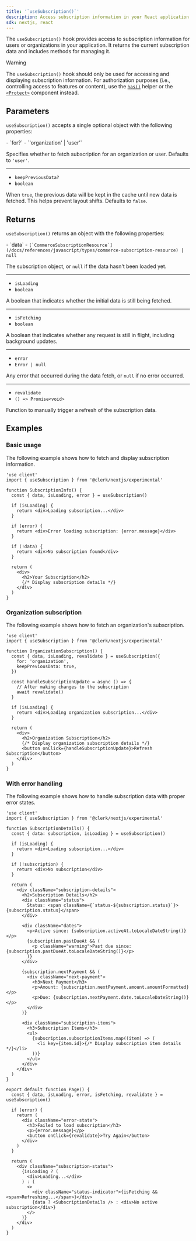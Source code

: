 ```yaml
---
title: '`useSubscription()`'
description: Access subscription information in your React application with Clerk's useSubscription() hook.
sdk: nextjs, react
---
```


<Include src="_partials/billing/billing-experimental" />

The `useSubscription()` hook provides access to subscription information for users or organizations in your application. It returns the current subscription data and includes methods for managing it.

> [!WARNING]
> The `useSubscription()` hook should only be used for accessing and displaying subscription information. For authorization purposes (i.e., controlling access to features or content), use the [`has()`](/docs/guides/secure/authorization-checks#use-has-for-authorization-checks) helper or the [`<Protect>`](/docs/references/components/control/protect) component instead.

## Parameters

`useSubscription()` accepts a single optional object with the following properties:

<Properties>
  - `for?`
  - `'organization' | 'user'`

  Specifies whether to fetch subscription for an organization or user. Defaults to `'user'`.

  ---

  - `keepPreviousData?`
  - `boolean`

  When `true`, the previous data will be kept in the cache until new data is fetched. This helps prevent layout shifts. Defaults to `false`.
</Properties>

## Returns

`useSubscription()` returns an object with the following properties:

<Properties>
  - `data`
  - <code>[`CommerceSubscriptionResource`](/docs/references/javascript/types/commerce-subscription-resource) | null</code>

  The subscription object, or `null` if the data hasn't been loaded yet.

  ---

  - `isLoading`
  - `boolean`

  A boolean that indicates whether the initial data is still being fetched.

  ---

  - `isFetching`
  - `boolean`

  A boolean that indicates whether any request is still in flight, including background updates.

  ---

  - `error`
  - `Error | null`

  Any error that occurred during the data fetch, or `null` if no error occurred.

  ---

  - `revalidate`
  - `() => Promise<void>`

  Function to manually trigger a refresh of the subscription data.
</Properties>

## Examples

### Basic usage

The following example shows how to fetch and display subscription information.

```tsx
'use client'
import { useSubscription } from '@clerk/nextjs/experimental'

function SubscriptionInfo() {
  const { data, isLoading, error } = useSubscription()

  if (isLoading) {
    return <div>Loading subscription...</div>
  }

  if (error) {
    return <div>Error loading subscription: {error.message}</div>
  }

  if (!data) {
    return <div>No subscription found</div>
  }

  return (
    <div>
      <h2>Your Subscription</h2>
      {/* Display subscription details */}
    </div>
  )
}
```

### Organization subscription

The following example shows how to fetch an organization's subscription.

```tsx
'use client'
import { useSubscription } from '@clerk/nextjs/experimental'

function OrganizationSubscription() {
  const { data, isLoading, revalidate } = useSubscription({
    for: 'organization',
    keepPreviousData: true,
  })

  const handleSubscriptionUpdate = async () => {
    // After making changes to the subscription
    await revalidate()
  }

  if (isLoading) {
    return <div>Loading organization subscription...</div>
  }

  return (
    <div>
      <h2>Organization Subscription</h2>
      {/* Display organization subscription details */}
      <button onClick={handleSubscriptionUpdate}>Refresh Subscription</button>
    </div>
  )
}
```

### With error handling

The following example shows how to handle subscription data with proper error states.

```tsx {{ filename: 'app/pricing/subscription-details/page.tsx' }}
'use client'
import { useSubscription } from '@clerk/nextjs/experimental'

function SubscriptionDetails() {
  const { data: subscription, isLoading } = useSubscription()

  if (isLoading) {
    return <div>Loading subscription...</div>
  }

  if (!subscription) {
    return <div>No subscription</div>
  }

  return (
    <div className="subscription-details">
      <h2>Subscription Details</h2>
      <div className="status">
        Status: <span className={`status-${subscription.status}`}>{subscription.status}</span>
      </div>

      <div className="dates">
        <p>Active since: {subscription.activeAt.toLocaleDateString()}</p>
        {subscription.pastDueAt && (
          <p className="warning">Past due since: {subscription.pastDueAt.toLocaleDateString()}</p>
        )}
      </div>

      {subscription.nextPayment && (
        <div className="next-payment">
          <h3>Next Payment</h3>
          <p>Amount: {subscription.nextPayment.amount.amountFormatted}</p>
          <p>Due: {subscription.nextPayment.date.toLocaleDateString()}</p>
        </div>
      )}

      <div className="subscription-items">
        <h3>Subscription Items</h3>
        <ul>
          {subscription.subscriptionItems.map((item) => (
            <li key={item.id}>{/* Display subscription item details */}</li>
          ))}
        </ul>
      </div>
    </div>
  )
}

export default function Page() {
  const { data, isLoading, error, isFetching, revalidate } = useSubscription()

  if (error) {
    return (
      <div className="error-state">
        <h3>Failed to load subscription</h3>
        <p>{error.message}</p>
        <button onClick={revalidate}>Try Again</button>
      </div>
    )
  }

  return (
    <div className="subscription-status">
      {isLoading ? (
        <div>Loading...</div>
      ) : (
        <>
          <div className="status-indicator">{isFetching && <span>Refreshing...</span>}</div>
          {data ? <SubscriptionDetails /> : <div>No active subscription</div>}
        </>
      )}
    </div>
  )
}
```
